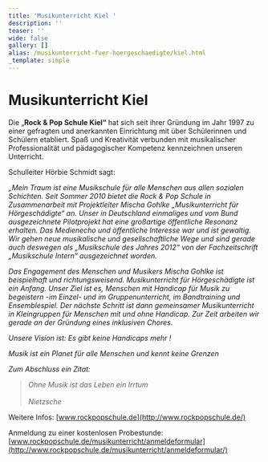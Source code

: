 ```yaml
---
title: 'Musikunterricht Kiel '
description: ''
teaser: ''
wide: false
gallery: []
alias: /musikunterricht-fuer-hoergeschaedigte/kiel.html
_template: simple
---
```


# Musikunterricht Kiel

Die „**Rock & Pop Schule Kiel“** hat sich seit ihrer Gründung im Jahr 1997 zu einer gefragten und anerkannten Einrichtung mit über Schülerinnen und Schülern etabliert. Spaß und Kreativität verbunden mit musikalischer Professionalität und pädagogischer Kompetenz kennzeichnen unseren Unterricht.

Schulleiter Hörbie Schmidt sagt:

_„Mein Traum ist eine Musikschule für alle Menschen aus allen sozialen Schichten. Seit Sommer 2010 bietet die Rock & Pop Schule in Zusammenarbeit mit Projektleiter Mischa Gohlke „Musikunterricht für Hörgeschädigte“ an. Unser in Deutschland einmaliges und vom Bund ausgezeichnete Pilotprojekt hat eine großartige öffentliche Resonanz erhalten. Das Medienecho und öffentliche Interesse war und ist gewaltig. Wir gehen neue musikalische und gesellschaftliche Wege und sind gerade auch deswegen als „Musikschule des Jahres 2012“ von der Fachzeitschrift „Musikschule Intern“ ausgezeichnet worden._

_Das Engagement des Menschen und Musikers Mischa Gohlke ist beispielhaft und richtungsweisend. Musikunterricht für Hörgeschädigte ist ein Anfang. Unser Ziel ist es, Menschen mit Handicap für Musik zu begeistern -im Einzel- und im Gruppenunterricht, im Bandtraining und Ensemblespiel. Der nächste Schritt ist dann gemeinsamer Musikunterricht in Kleingruppen für Menschen mit und ohne Handicap. Zur Zeit arbeiten wir gerade an der Gründung eines inklusiven Chores._

_Unsere Vision ist: Es gibt keine Handicaps mehr !_

_Musik ist ein Planet für alle Menschen und kennt keine Grenzen_

_Zum Abschluss ein Zitat:_

> _Ohne Musik ist das Leben ein Irrtum_\
> \
> _Nietzsche_

Weitere Infos: [www.rockpopschule.de](http://www.rockpopschule.de/)

Anmeldung zu einer kostenlosen Probestunde: [www.rockpopschule.de/musikunterricht/anmeldeformular](http://www.rockpopschule.de/musikunterricht/anmeldeformular/)
